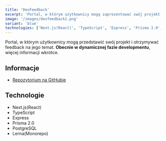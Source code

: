 ```yaml
---
title: 'DevFeedback'
excerpt: 'Portal, w którym użytkownicy mogą zaprezentować swój projekt i otrzymywać feedback na jego temat. Obecnie w dynamicznej fazie developmentu, więcej informacji wkrótce'
image: '/images/devfeedback1.png'
variant: 'blue'
technologies: ['Next.js(React)', 'TypeScript', 'Express', 'Prisma 2.0', 'PostgreSQL']
---
```


Portal, w którym użytkownicy mogą przedstawić swój projekt i otrzymywać feedback na jego temat. **Obecnie w dynamicznej fazie developmentu**, więcej informacji wkrótce.

## Informacje

- [Repozytorium na GitHubie](https://github.com/olafsulich/DevFeedback)

## Technologie

- Next.js(React)
- TypeScript
- Express
- Prisma 2.0
- PostgreSQL
- Lerna(Monorepo)
